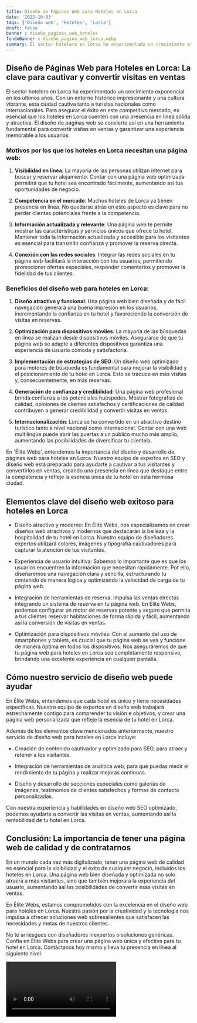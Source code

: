 ```yaml
---
title: Diseño de Páginas Web para Hoteles en Lorca
date: '2023-10-03'
tags: ['Diseño web', 'Hoteles', 'Lorca']
draft: false
banner : diseño_paginas_web_hoteles
fondoBanner : diseño_pagina_web_lorca.webp
summary: El sector hotelero en Lorca ha experimentado un crecimiento exponencial en los últimos años. Con un entorno histórico impresionante y una cultura vibrante, esta ciudad cautiva tanto a turistas nacionales como internacionales. Para asegurar el éxito en este competitivo mercado, es esencial que los hoteles en Lorca cuenten con una presencia en línea sólida y atractiva. El diseño de páginas web se convierte así en una herramienta fundamental para convertir visitas en ventas y garantizar una experiencia memorable a los usuarios.
---
```


## Diseño de Páginas Web para Hoteles en Lorca: La clave para cautivar y convertir visitas en ventas

El sector hotelero en Lorca ha experimentado un crecimiento exponencial en los últimos años. Con un entorno histórico impresionante y una cultura vibrante, esta ciudad cautiva tanto a turistas nacionales como internacionales. Para asegurar el éxito en este competitivo mercado, es esencial que los hoteles en Lorca cuenten con una presencia en línea sólida y atractiva. El diseño de páginas web se convierte así en una herramienta fundamental para convertir visitas en ventas y garantizar una experiencia memorable a los usuarios.

### Motivos por los que los hoteles en Lorca necesitan una página web:

1. **Visibilidad en línea**: La mayoría de las personas utilizan internet para buscar y reservar alojamiento. Contar con una página web optimizada permitirá que tu hotel sea encontrado fácilmente, aumentando así tus oportunidades de negocio.

2. **Competencia en el mercado**: Muchos hoteles de Lorca ya tienen presencia en línea. No quedarse atrás en este aspecto es clave para no perder clientes potenciales frente a la competencia.

3. **Información actualizada y relevante**: Una página web te permite mostrar las características y servicios únicos que ofrece tu hotel. Mantener toda la información actualizada y accesible para los visitantes es esencial para transmitir confianza y promover la reserva directa.

4. **Conexión con las redes sociales**: Integrar las redes sociales en tu página web facilitará la interacción con los usuarios, permitiendo promocionar ofertas especiales, responder comentarios y promover la fidelidad de tus clientes.

### Beneficios del diseño web para hoteles en Lorca:

1. **Diseño atractivo y funcional**: Una página web bien diseñada y de fácil navegación generará una buena impresión en los usuarios, incrementando la confianza en tu hotel y favoreciendo la conversión de visitas en reservas.

2. **Optimización para dispositivos móviles**: La mayoría de las búsquedas en línea se realizan desde dispositivos móviles. Asegurarse de que tu página web se adapte a diferentes dispositivos garantiza una experiencia de usuario cómoda y satisfactoria.

3. **Implementación de estrategias de SEO**: Un diseño web optimizado para motores de búsqueda es fundamental para mejorar la visibilidad y el posicionamiento de tu hotel en Lorca. Esto se traduce en más visitas y, consecuentemente, en más reservas.

4. **Generación de confianza y credibilidad**: Una página web profesional brinda confianza a los potenciales huéspedes. Mostrar fotografías de calidad, opiniones de clientes satisfechos y certificaciones de calidad contribuyen a generar credibilidad y convertir visitas en ventas.

5. **Internacionalización**: Lorca se ha convertido en un atractivo destino turístico tanto a nivel nacional como internacional. Contar con una web multilingüe puede abrir las puertas a un público mucho más amplio, aumentando las posibilidades de diversificar tu clientela.

En 'Élite Webs', entendemos la importancia del diseño y desarrollo de páginas web para hoteles en Lorca. Nuestro equipo de expertos en SEO y diseño web está preparado para ayudarte a cautivar a tus visitantes y convertirlos en ventas, creando una presencia en línea que destaque entre la competencia y refleje la esencia única de tu hotel en esta hermosa ciudad.

<GifSeo />

<Cta />

## Elementos clave del diseño web exitoso para hoteles en Lorca

- Diseño atractivo y moderno: En Élite Webs, nos especializamos en crear diseños web atractivos y modernos que destacarán la belleza y la hospitalidad de tu hotel en Lorca. Nuestro equipo de diseñadores expertos utilizará colores, imágenes y tipografía cautivadores para capturar la atención de tus visitantes.

- Experiencia de usuario intuitiva: Sabemos lo importante que es que los usuarios encuentren la información que necesitan rápidamente. Por ello, diseñaremos una navegación clara y sencilla, estructurando tu contenido de manera lógica y optimizando la velocidad de carga de tu página web.

- Integración de herramientas de reserva: Impulsa las ventas directas integrando un sistema de reserva en tu página web. En Élite Webs, podemos configurar un motor de reservas potente y seguro que permita a tus clientes reservar habitaciones de forma rápida y fácil, aumentando así la conversión de visitas en ventas.

- Optimización para dispositivos móviles: Con el aumento del uso de smartphones y tablets, es crucial que tu página web se vea y funcione de manera óptima en todos los dispositivos. Nos aseguraremos de que tu página web para hoteles en Lorca sea completamente responsive, brindando una excelente experiencia en cualquier pantalla.

## Cómo nuestro servicio de diseño web puede ayudar

En Élite Webs, entendemos que cada hotel es único y tiene necesidades específicas. Nuestro equipo de expertos en diseño web trabajará estrechamente contigo para comprender tu visión e objetivos, y crear una página web personalizada que refleje la esencia de tu hotel en Lorca.

Además de los elementos clave mencionados anteriormente, nuestro servicio de diseño web para hoteles en Lorca incluye:

- Creación de contenido cautivador y optimizado para SEO, para atraer y retener a los visitantes.

- Integración de herramientas de analítica web, para que puedas medir el rendimiento de tu página y realizar mejoras continuas.

- Diseño y desarrollo de secciones especiales como galerías de imágenes, testimonios de clientes satisfechos y formas de contacto personalizadas.

Con nuestra experiencia y habilidades en diseño web SEO optimizado, podemos ayudarte a convertir las visitas en ventas, aumentando así la rentabilidad de tu hotel en Lorca.

## Conclusión: La importancia de tener una página web de calidad y de contratarnos

En un mundo cada vez más digitalizado, tener una página web de calidad es esencial para la visibilidad y el éxito de cualquier negocio, incluidos los hoteles en Lorca. Una página web bien diseñada y optimizada no solo atraerá a más visitantes, sino que también mejorará la experiencia del usuario, aumentando así las posibilidades de convertir esas visitas en ventas.

En Élite Webs, estamos comprometidos con la excelencia en el diseño web para hoteles en Lorca. Nuestra pasión por la creatividad y la tecnología nos impulsa a ofrecer soluciones web sobresalientes que satisfacen las necesidades y metas de nuestros clientes.

No te arriesgues con diseñadores inexpertos o soluciones genéricas. Confía en Élite Webs para crear una página web única y efectiva para tu hotel en Lorca. Contáctanos hoy mismo y lleva tu presencia en línea al siguiente nivel.

<Video />

<CtaBot job='Hoteles' city='Lorca'/>

<Gmaps query='Lorca+españa+maps' />